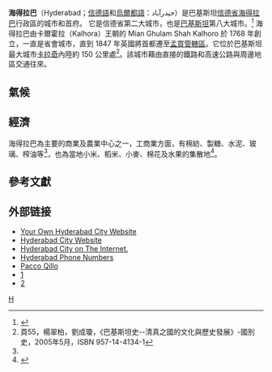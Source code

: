 {{noteTA
|1=zh-cn:海得拉巴; zh-tw:海德拉巴; zh-hk:海德拉巴;
}}
{{expand english|time=2018-09-19T10:40:13+00:00}}
{{Infobox Settlement
| name = 海得拉巴
| native_name = حيدرآباد
| image_skyline = Montage of Hyderabad.jpg
| imagesize = 250px
| image_caption = 
| image_flag = 
| image_shield = 
| pushpin_map = Pakistan
| pushpin_label_position = bottom
| subdivision_type = 国家
| subdivision_name = {{PAK}}
| subdivision_type1 = [[巴基斯坦行政区划|省]]
| subdivision_name1 = [[信德省|信德省]]
| subdivision_type2 = [[县|县]]
| subdivision_name2 = [[海德拉巴县|海德拉巴县]]
| elevation_m = 13
| elevation_ft = 
| area_total_km2 = 3198
| population_as_of = 2010年
| population_total = 2534890 
| population_density_km2 = 
| timezone = [[PST|PST]]
| utc_offset = +5
| timezone_DST = [[PDT|PDT]]
| utc_offset_DST = +6
| latd = 25
| latm = 22
| lats = 45
| latNS = N
| longd = 68
| longm = 22
| longs = 06
| longEW = E
| coordinates_display = inline,title
| website = [https://web.archive.org/web/20080522161244/http://www.hyderabad.gov.pk/ www.hyderabad.gov.pk]
}}

'''海得拉巴'''（Hyderabad；[[信德語|信德語]]和[[烏爾都語|烏爾都語]]：حيدرآباد）是巴基斯坦[[信德省|信德省]][[海德拉巴縣|海得拉巴]]行政區的城市和首府。 它是信德省第二大城市，也是[[巴基斯坦|巴基斯坦]]第八大城市。<ref>{{cite web|title=By winning 2nd largest city Hyderabad and 4th largest city Mirpurkhas, MQM declared Urban Sindh Lead | Siasat.pk Forums|url=http://www.siasat.pk/forum/showthread.php?397650-by-winning-2nd-largest-city-Hyderabad-and-4th-largest-city-Mirpurkhas-MQM-declared-Urban-Sindh-Leader|access-date=2018-08-14|date=2015-11-19|publisher=Siasat.pk}}</ref> 海得拉巴由卡爾霍拉（Kalhora）王朝的 Mian Ghulam Shah Kalhoro 於 1768 年創立，一直是省會城市，直到 1847 年英國將首都遷至[[孟買管轄區|孟買管轄區]]。它位於巴基斯坦最大城市[[卡拉奇|卡拉奇]]內陸約 150 公里處<ref name="巴基斯坦史">頁55，楊翠柏，劉成瓊，《巴基斯坦史--清真之國的文化與歷史發展》-國別史，2005年5月，ISBN 957-14-4134-1</ref>。該城市藉由直接的鐵路和高速公路與周邊地區交通往來。

==氣候==
{{Weather box
|location = 海得拉巴
|metric first = Y
|single line = Y
|Jan record high C = 33.3
|Feb record high C = 38.2
|Mar record high C = 43.4
|Apr record high C = 46.0
|May record high C = 48.4
|Jun record high C = 48.5
|Jul record high C = 45.5
|Aug record high C = 43.9
|Sep record high C = 45.0
|Oct record high C = 44.0
|Nov record high C = 41.0
|Dec record high C = 36.0
|year record high C = 48.5
|Jan high C = 24.7
|Feb high C = 28.1
|Mar high C = 33.8
|Apr high C = 38.8
|May high C = 41.4
|Jun high C = 40.1
|Jul high C = 37.3
|Aug high C = 36.0
|Sep high C = 36.5
|Oct high C = 36.9
|Nov high C = 31.0
|Dec high C = 26.0
|year high C = 34.2
|Jan low C = 11.1
|Feb low C = 13.8
|Mar low C = 18.6
|Apr low C = 22.9
|May low C = 26.1
|Jun low C = 28.0
|Jul low C = 27.7
|Aug low C = 26.6
|Sep low C = 25.3
|Oct low C = 22.4
|Nov low C = 17.3
|Dec low C = 12.8
|year low C = 21.1
|Jan record low C =  3.3
|Feb record low C =  4.0
|Mar record low C =  9.0
|Apr record low C = 12.0
|May record low C = 19.0
|Jun record low C = 20.0
|Jul record low C = 21.4
|Aug record low C = 22.8
|Sep record low C = 20.6
|Oct record low C = 15.0
|Nov record low C =  6.0
|Dec record low C =  3.0
|year record low C = 3.3
|rain colour = green
|Jan rain mm =  1.5
|Feb rain mm =  5.4
|Mar rain mm =  4.8
|Apr rain mm =  6.0
|May rain mm =  3.6
|Jun rain mm =  9.6
|Jul rain mm = 53.0
|Aug rain mm = 62.3
|Sep rain mm = 19.4
|Oct rain mm =  4.2
|Nov rain mm =  1.9
|Dec rain mm =  2.5
|Jan sun = 272.8
|Feb sun = 257.1
|Mar sun = 288.3
|Apr sun = 288.0
|May sun = 313.1
|Jun sun = 279.0
|Jul sun = 235.6
|Aug sun = 251.1
|Sep sun = 285.0
|Oct sun = 306.9
|Nov sun = 279.0
|Dec sun = 272.8
|source 1 = <ref name="hcd">{{cite web |url=http://www.pakmet.com.pk/cdpc/Climate/Hyderabad_Climate_Data.txt |title=存档副本 |accessdate=2010-09-06  |deadurl=yes |archiveurl=https://web.archive.org/web/20100613053312/http://www.pakmet.com.pk/cdpc/Climate/Hyderabad_Climate_Data.txt |archivedate=2010-06-13 }}</ref>
|source 2 = HKO (sun only, 1961–1990) <ref name = HKO>{{cite web
| url = http://www.hko.gov.hk/wxinfo/climat/world/eng/asia/westasia/hyderabad_e.htm
| title = Climatological Information for Hyderabad, Pakistan
| publisher = [[Hong_Kong_Observatory|Hong Kong Observatory]]
| accessdate = 2011-05-04
| archive-date = 2012-01-21
| archive-url = https://web.archive.org/web/20120121044119/http://www.hko.gov.hk/wxinfo/climat/world/eng/asia/westasia/hyderabad_e.htm
| dead-url = no
}}</ref>
|date = 2010年8月}}
==經濟==
海得拉巴為主要的商業及農業中心之一，工商業方面，有棉紡、製糖、水泥、玻璃、榨油等<ref name="巴基斯坦史"/>，也為當地小米、稻米、小麥、棉花及水果的集散地<ref name="backgrounder">{{Cite web |url=http://www.satp.org/satporgtp/countries/pakistan/backgrounders/index.html |title=Pakistan Backgrounder |publisher=South Asia Terrorism Portal |accessdate=2008-04-15 |archive-date=2008-04-18 |archive-url=https://web.archive.org/web/20080418012345/http://satp.org/satporgtp/countries/pakistan/backgrounders/index.html |dead-url=no }}</ref>。
==參考文獻==
{{reflist}}
==外部链接==
{{Commonscat|Hyderabad, Sindh}}
* [http://www.apnahyderabad.com Your Own Hyderabad City Website] {{Wayback|url=http://www.apnahyderabad.com/ |date=20111125094504 }}
* [http://www.merahyderabad.com Hyderabad City Website] {{Wayback|url=http://www.merahyderabad.com/ |date=20071024141835 }}
* [https://web.archive.org/web/20170923005614/http://hyderebadplus.com/ Hyderabad City on The Internet.]
* [https://web.archive.org/web/20170527102606/http://hyderabadphonenumbers.com/ Hyderabad Phone Numbers]
* [https://web.archive.org/web/20061210014638/http://www.thesindh.com/Sindh/Historical%20Forts/PuccaQila/ Pacco Qillo]
* [http://www.accessmylibrary.com/coms2/summary_0286-3523344_ITM] {{Wayback|url=http://www.accessmylibrary.com/coms2/summary_0286-3523344_ITM |date=20080522122411 }}
* [https://web.archive.org/web/20080410100438/http://www.apnahyderabad.com/hyderabad/images/hyder-chowk.jpg]

{{Authority control}}
[[Category:信德省城市|H]]